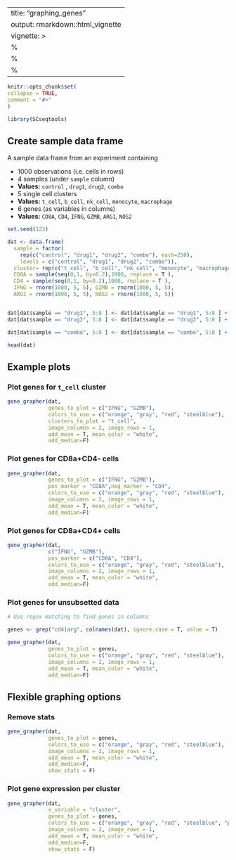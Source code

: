 ---
title: "graphing_genes"
output: rmarkdown::html_vignette
vignette: >
%\VignetteIndexEntry{graphing_genes}
  %\VignetteEngine{knitr::rmarkdown}
  %\VignetteEncoding{UTF-8}
  ---
  
  ```r
knitr::opts_chunk$set(
collapse = TRUE,
comment = "#>"
)
```

```r
library(SCseqtools)
```

## Create sample data frame

A sample data frame from an experiment containing

- 1000 observations (i.e. cells in rows)
- 4 samples (under `sample` column)
- **Values:** `control` , `drug1`, `drug2`, `combo`
- 5 single cell clusters
- **Values:** `t_cell`, `b_cell`, `nk_cell`, `monocyte`, `macrophage`
- 6 genes (as variables in columns)
- **Values:** `CD8A`, `CD4`, `IFNG`, `GZMB`, `ARG1`, `NOS2`


```r

set.seed(123)

dat <- data.frame(
  sample = factor(
    rep(c("control", "drug1", "drug2", "combo"), each=250),
    levels = c("control", "drug1", "drug2", "combo")),
  cluster= rep(c("t_cell", "b_cell", "nk_cell", "monocyte", "macrophage"), each=50),
  CD8A = sample(seq(0,1, by=0.2),1000, replace = T ),
  CD4 = sample(seq(0,1, by=0.2),1000, replace = T ),
  IFNG = rnorm(1000, 5, 5), GZMB = rnorm(1000, 5, 5),
  ARG1 = rnorm(1000, 5, 5), NOS2 = rnorm(1000, 5, 5))


dat[dat$sample == "drug1", 5:8 ] <- dat[dat$sample == "drug1", 5:8 ] + 1
dat[dat$sample == "drug2", 5:8 ] <- dat[dat$sample == "drug2", 5:8 ] + 3

dat[dat$sample == "combo", 5:8 ] <- dat[dat$sample == "combo", 5:8 ] + 15

head(dat)  

```

## Example plots

### Plot genes for `t_cell` cluster

```r

gene_grapher(dat, 
             genes_to_plot = c("IFNG", "GZMB"), 
             colors_to_use = c("orange", "gray", "red", "steelblue"),
             clusters_to_plot = "t_cell",
             image_columns = 2, image_rows = 1, 
             add_mean = T, mean_color = "white",
             add_median=F)

```

### Plot genes for CD8a+CD4- cells

```r


gene_grapher(dat, 
             genes_to_plot = c("IFNG", "GZMB"), 
             pos_marker = "CD8A",neg_marker = "CD4",
             colors_to_use = c("orange", "gray", "red", "steelblue"),
             image_columns = 2, image_rows = 1, 
             add_mean = T, mean_color = "white",
             add_median=F)

```


### Plot genes for CD8a+CD4+ cells

```r


gene_grapher(dat, 
             c("IFNG", "GZMB"), 
             pos_marker = c("CD8A", "CD4"),
             colors_to_use = c("orange", "gray", "red", "steelblue"),
             image_columns = 2, image_rows = 1, 
             add_mean = T, mean_color = "white",
             add_median=F)

```

### Plot genes for unsubsetted data

```r

# Use regex matching to find genes in columns

genes <- grep("cd4|arg", colnames(dat), ignore.case = T, value = T)

gene_grapher(dat, 
             genes_to_plot = genes, 
             colors_to_use = c("orange", "gray", "red", "steelblue"),
             image_columns = 2, image_rows = 1, 
             add_mean = T, mean_color = "white",
             add_median=F)


```



## Flexible graphing options

### Remove stats

```r

gene_grapher(dat, 
             genes_to_plot = genes, 
             colors_to_use = c("orange", "gray", "red", "steelblue"),
             image_columns = 2, image_rows = 1, 
             add_mean = T, mean_color = "white",
             add_median=F,
             show_stats = F)

```


### Plot gene expression per cluster

```r

gene_grapher(dat, 
             x_variable = "cluster",
             genes_to_plot = genes, 
             colors_to_use = c("orange", "gray", "red", "steelblue", "purple"),
             image_columns = 2, image_rows = 1, 
             add_mean = T, mean_color = "white",
             add_median=F,
             show_stats = F) 

```
